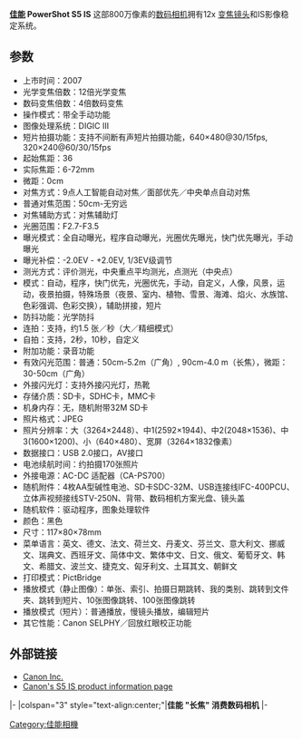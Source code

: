 {{Unreferenced|time=2019-01-15T13:57:05+00:00}}
{{Infobox_Digicam |
 model = [[Canon_PowerShot|Canon PowerShot]] S5 IS |
 image = |
 kind = [[长焦数码相机|长焦数码相机]] |
 sensor = 1/2.5英寸 CCD传感器 |
 pixel = 800万像素 |
 res = 3264 × 2448 (8.0 百万[[像素|像素]]) |
 lens = 伸缩式, 36-432 mm (12x optical zoom)|
 shutter = 机械快门和电子快门, 15-1/3200秒 |
 shutterRange = 15-1/3200秒 |
 metering = |
 mmode = 评价测光，中央重点平均测光，点测光(中央点) |
 farea = |
 fmode = 9点人工智能自动对焦，面部优先，中央单点自动对焦 |
 fcbkt = 50cm-无穷远 |
 cont = 约1.5 张/秒 (大/精细模式) |
 viewfinder = 液晶屏取景，电子取景器 |
 speedRange = Auto, 80, 100, 200, 400, 800, 1600|
 flash = 内置闪光灯，支持外接闪光灯，热靴 |
 blflash = 支持 |
 WB = 自动，日光，阴天，白炽灯，荧光灯，荧光灯H, 闪光灯模式，用户自定义 |
 wbbkt = 不支持 |
 rearLCD = 2.5英寸，可旋转, 20.7万像素TFT LCD, 视野率100% |
 storage = [[Secure_Digital|Secure Digital]](SD), [[多媒体卡|多媒体卡]] (MMC) |
 battery = 4节5号AA电池 |
 obp = |
 weight = 450 g
}}

'''[[佳能|佳能]] PowerShot S5 IS''' 这部800万像素的[[数码相机|数码相机]]拥有12x [[变焦镜头|变焦镜头]]和IS影像稳定系统。

== 参数 ==
*上市时间：2007
*光学变焦倍数：12倍光学变焦
*数码变焦倍数：4倍数码变焦
*操作模式：带全手动功能
*图像处理系统：DIGIC III
*短片拍摄功能：支持不间断有声短片拍摄功能，640×480@30/15fps, 320×240@60/30/15fps
*起始焦距：36
*实际焦距：6-72mm
*微距：0cm
*对焦方式：9点人工智能自动对焦／面部优先／中央单点自动对焦
*普通对焦范围：50cm-无穷远
*对焦辅助方式：对焦辅助灯
*光圈范围：F2.7-F3.5
*曝光模式：全自动曝光，程序自动曝光，光圈优先曝光，快门优先曝光，手动曝光
*曝光补偿：-2.0EV - +2.0EV, 1/3EV级调节
*测光方式：评价测光，中央重点平均测光，点测光（中央点）
*模式：自动，程序，快门优先，光圈优先，手动，自定义，人像，风景，运动，夜景拍摄，特殊场景（夜景、室内、植物、雪景、海滩、焰火、水族馆、色彩强调、色彩交换），辅助拼接，短片
*防抖功能：光学防抖
*连拍：支持，约1.5 张／秒（大／精细模式）
*自拍：支持，2秒，10秒，自定义
*附加功能：录音功能
*有效闪光范围：普通：50cm-5.2m（广角）, 90cm-4.0 m（长焦），微距：30-50cm（广角）
*外接闪光灯：支持外接闪光灯，热靴
*存储介质：SD卡，SDHC卡，MMC卡
*机身内存：无，随机附带32M SD卡
*照片格式：JPEG
*照片分辨率：大（3264×2448）、中1(2592×1944)、中2(2048×1536)、中3(1600×1200)、小（640×480）、宽屏（3264×1832像素）
*数据接口：USB 2.0接口，AV接口
*电池续航时间：约拍摄170张照片
*外接电源：AC-DC 适配器（CA-PS700）
*随机附件：4枚AA型碱性电池、SD卡SDC-32M、USB连接线IFC-400PCU、立体声视频接线STV-250N、背带、数码相机方案光盘、镜头盖
*随机软件：驱动程序，图象处理软件
*颜色：黑色
*尺寸：117×80×78mm
*菜单语言：英文、德文、法文、荷兰文、丹麦文、芬兰文、意大利文、挪威文、瑞典文、西班牙文、简体中文、繁体中文、日文、俄文、葡萄牙文、韩文、希腊文、波兰文、捷克文、匈牙利文、土耳其文、朝鲜文
*打印模式：PictBridge
*播放模式（静止图像）：单张、索引、拍摄日期跳转、我的类别、跳转到文件夹、跳转到短片、10张图像跳转、100张图像跳转
*播放模式（短片）：普通播放，慢镜头播放，编辑短片
*其它性能：Canon SELPHY／回放红眼校正功能
== 外部链接 ==
* [http://www.canon.com Canon Inc.]{{Wayback|url=http://www.canon.com/ |date=20050519002554 }}
* [http://web.canon.jp/Imaging/pss5is/index-e.html Canon's S5 IS product information page] {{Wayback|url=http://web.canon.jp/Imaging/pss5is/index-e.html |date=20090209013324 }}

{{start box}}
|-
|colspan="3" style="text-align:center;"|'''佳能 "长焦" 消费数码相机'''
|-
{{s-before|[[Canon_PowerShot_S3_IS|Canon PowerShot S3 IS]]}}
{{s-title|2007年－2008年}}
{{s-after|[[Canon_PowerShot_SX1_IS|Canon PowerShot SX1 IS]]/[[Canon_PowerShot_SX10_IS|Canon PowerShot SX10 IS]]}}
{{end box}}

[[Category:佳能相機|Category:佳能相機]]